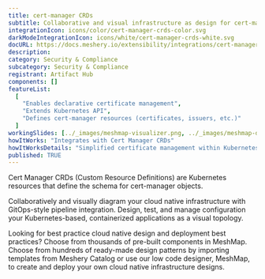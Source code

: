 ```yaml
---
title: cert-manager CRDs
subtitle: Collaborative and visual infrastructure as design for cert-manager CRDs
integrationIcon: icons/color/cert-manager-crds-color.svg
darkModeIntegrationIcon: icons/white/cert-manager-crds-white.svg
docURL: https://docs.meshery.io/extensibility/integrations/cert-manager-crds
description:
category: Security & Compliance
subcategory: Security & Compliance
registrant: Artifact Hub
components: []
featureList:
  [
    "Enables declarative certificate management",
    "Extends Kubernetes API",
    "Defines cert-manager resources (certificates, issuers, etc.)"
  ]
workingSlides: [../_images/meshmap-visualizer.png, ../_images/meshmap-designer.png]
howItWorks: "Integrates with Cert Manager CRDs"
howItWorksDetails: "Simplified certificate management within Kubernetes"
published: TRUE
---
```


<p>
  Cert Manager CRDs (Custom Resource Definitions) are Kubernetes resources that define the schema
  for cert-manager objects.
</p>
<p>
  Collaboratively and visually diagram your cloud native infrastructure with GitOps-style pipeline
  integration. Design, test, and manage configuration your Kubernetes-based, containerized
  applications as a visual topology.
</p>
<p>
  Looking for best practice cloud native design and deployment best practices? Choose from thousands
  of pre-built components in MeshMap. Choose from hundreds of ready-made design patterns by
  importing templates from Meshery Catalog or use our low code designer, MeshMap, to create and
  deploy your own cloud native infrastructure designs.
</p>
